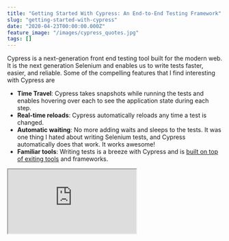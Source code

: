 ```yaml
---
title: "Getting Started With Cypress: An End-to-End Testing Framework"
slug: "getting-started-with-cypress"
date: "2020-04-23T00:00:00.000Z"
feature_image: "/images/cypress_quotes.jpg"
tags: []
---
```


Cypress is a next-generation front end testing tool built for the modern web. It is the next generation Selenium and enables us to write tests faster, easier, and reliable. Some of the compelling features that I find interesting with Cypress are

*   **Time Travel**: Cypress takes snapshots while running the tests and enables hovering over each to see the application state during each step.
*   **Real-time reloads**: Cypress automatically reloads any time a test is changed.
*   **Automatic waiting**: No more adding waits and sleeps to the tests. It was one thing I hated about writing Selenium tests, and Cypress automatically does that work. It works awesome!
*   **Familiar tools**: Writing tests is a breeze with Cypress and is [built on top of exiting tools](https://docs.cypress.io/guides/references/bundled-tools.html#Mocha) and frameworks.

<iframe src="https://www.youtube.com/embed/CAcmLCI0B6U" />

Cypress comes with a [lot more features](https://www.cypress.io/features) and is worth checking out. In this post, we will look at how to get started with Cypress and a few approaches to set up data required for testing the application.

Installation and Setup
----------------------

The Cypress docs are well explained and have a [step by step walkthrough to set up Cypress tests](https://docs.cypress.io/guides/getting-started/installing-cypress.html). I have Cypress installed under the web application folder.

*   Set up [Cypress](https://docs.cypress.io/guides/getting-started/installing-cypress.html)
*   Enable [Typescript support for Cypress](https://docs.cypress.io/guides/tooling/typescript-support.html). Add tsconfig.json under the cypress folder.
*   Install and Set up [Cypress Testing Library](https://testing-library.com/docs/cypress-testing-library/intro). Types are available at [DefinitelyTyped](https://github.com/DefinitelyTyped/DefinitelyTyped/tree/master/types/testing-library__cypress)

    npm install --save-dev cypress @testing-library/cypress @types/testing-library__cypress
    

Cypress comes with default test examples. If the example tests are not showing up for you, try running 'cypress open' (or run), which should generate them. You can ignore the tests from running in the cypress.json file.

    {
      "ignoreTestFiles": "**/examples/*.js",
      "baseUrl": "http://localhost:3000"
    }
    

With Cypress installed in your project, use one of the approaches mentioned to [open Cypress](https://docs.cypress.io/guides/getting-started/installing-cypress.html#Opening-Cypress). I prefer to add a [npm script to package.json](https://docs.cypress.io/guides/getting-started/installing-cypress.html#Adding-npm-scripts) and use that to launch Cypress. The Cypress test runner automatically finds all the tests and displays them. The runner also detects the available browsers on the client machine and shows an option to choose from them.

### Writing First Test

Typically my first tests are to check the whole set up is working fine. So testing the app is launching, and rendering the expected elements is a good start. In this case, we are displaying a list of quotes and a 'Create Quote' button. A good test might be to test for the existence of the button and the title text.

![](/images/cypress_quotes.jpg)

Add a new file (_quotes.spec.ts_) under the _cypress/integration_ folder. I prefer grouping tests into folders under the integration folder for better management. The _findByText_ from the [Cypress Testing Library](https://testing-library.com/docs/cypress-testing-library/intro) checks for the existence of elements with the specified text, in our case, the header label and the button text.

    describe("Quotes", () => {
      it("Loads home page", () => {
        cy.visit("/");
        cy.findByText("All Quotes");
        cy.findByText("Create Quote");
      });
    });
    

The Cypress runner automatically detects the new file and displays it in the UI. Click that to execute the tests against the selected browser.

Congrats, you have the first test running, and Cypress set up. Check in the code!

Mock Data Approaches
--------------------

Most of the apps have a backend API that serves data. Setting up the data is essential to write more tests and is often a painful task. Let us explore a few different options to set up data for testing.

The [cy.server](https://docs.cypress.io/api/commands/server.html#Syntax) starts a server to route requests and allows us to change their default behavior. The [cy.route](https://docs.cypress.io/api/commands/route.html#Syntax), helps intercept network calls and return mock data.

### Inline Data

Setting up inline data is the easiest when starting to write tests. The test uses the JSON object as mock data. Below the network call to _'/api/qoutes'_ in intercepted to return an empty array of quotes. When there are no quotes, we expect the application to show a message indicating that.

    it("No quotes shows empty message", () => {
      cy.server();
      cy.route("GET", "/api/quotes", []);
    
      cy.visit("/");
    
      cy.get("[data-cy=noquotes]");
      cy.findByText("There are no matching Quotes.");
    });
    

**NOTE**: I am using the _'data-\*'_ attribute to select elements, and it helps isolate the elements from CSS and JS changes. Check out the [recomended practices for selecting elements](https://docs.cypress.io/guides/references/best-practices.html#Selecting-Elements)

### Fixture

To reuse the same test data across different tests (possibly in different files), save it as an external file under the _cypress/fixtures_ folder. Add a new file '_quotes/quotes.json_' with some quotes data in it. The [cy.fixture](https://docs.cypress.io/api/commands/fixture.html#Syntax) command helps loads the data from the file. Using [aliasing](https://docs.cypress.io/api/commands/fixture.html#Accessing-Fixture-Data), the data is used to mock the route call (by specifying '@quotes' to indicate the fixture aliased data). The data can also be used as a JSON object as shown and then used to test the different UI elements are rendered as expected.

    it("Renders quotes as expected", () => {
      cy.server();
      cy.fixture("quotes/quotes.json")
        .as("quotes")
        .then((quotes) => {
          cy.route("GET", "/api/quotes", "@quotes");
    
          cy.visit("/");
    
          const renderedQuotes = cy.get("tbody > tr");
          renderedQuotes.should("have.length", quotes.length);
          renderedQuotes.each((renderedQuote, index) => {
            cy.wrap(renderedQuote).within(() => {
              const quote = quotes[index];
              cy.get("[data-cy=quoteNumber]")
                .invoke("text")
                .should("eq", quote.quoteNumber || "");
              cy.get("[data-cy=customerName]")
                .invoke("text")
                .should("eq", quote.customerName || "");
              cy.get("[data-cy=mobilePhoneDescription]")
                .invoke("text")
                .should("eq", quote.mobilePhoneDescription || "");
              cy.get("[data-cy=statusCode]")
                .invoke("text")
                .should("eq", quote.statusCode || "");
              cy.get("[data-cy=lastModifiedAt]")
                .invoke("text")
                .should("eq", quote.lastModifiedAt);
            });
          });
        });
    });
    

### JSON Server Fake API

Using a Fake API is helpful when developing front-end applications and remove the dependency to build out the whole backend servers. Once agreed on an [API Spec](https://swagger.io/), we can build out the two parallel without any dependency. [JSON Server](__GHOST_URL__/blog/setting-up-a-fake-rest-api-using-json-server/) is a great way to set up a full fake REST API for front-end development. JSON server can be set up literally in ‘30 seconds’ and with no coding as the website claims.

Using a Fake API not only speeds the front-end development, it also helps write tests. With JSON Server, we can guarantee that the data will always be reset to the initial state every time we start the fake API server. We can also [simulate different sceanrios](__GHOST_URL__/blog/simulating-different-api-scenarios-using-json-server/) and have the API return appropriate data in each case. It makes development and writing tests against those scenarios easy. E.g., We can have different scenarios like API call returns empty quotes or API call return a few records or API call return lots of records and needs multiple pages or even one where it errors out. If the Fake API is setup to return appropriate data for each of the scenarios, it can be used during development and testing.

    it("Error getting quotes shows error message", () => {
      cy.setScenarios("error-quotes");
      cy.visit("/");
      cy.get(".Toastify");
      cy.findByText("Unable to get data.");
    });
    

cy.setSceanrios is a [Cypress custom command](https://docs.cypress.io/api/cypress-api/custom-commands.html) I have added. For all network requests made, it sets a specific HTTP header value, which is used by JSON Server to determine what data to return. Check out the [Simulating Different Scenarios Using Fake JSON Server API](__GHOST_URL__/blog/simulating-different-api-scenarios-using-json-server/) post for more details on how to set up JSON Server to return data based on the scenarios specified. In the above test, it simulates a server error scenario and expects a toast message shown with the appropriate details.

I find setting up a fake API server as a compelling way to go forward - a [twofer](https://www.merriam-webster.com/dictionary/twofer) - it helps with the development and testing. If you are setting up Cypress on an existing project, it might be easier to set up inline mock data or using Fixtures. [Capture responses](__GHOST_URL__/blog/fiddler-free-web-debugging-proxy/) from the real API and use that in the fixture or inline mock data.

Hope this helps you to get started with Cypress automation testing.